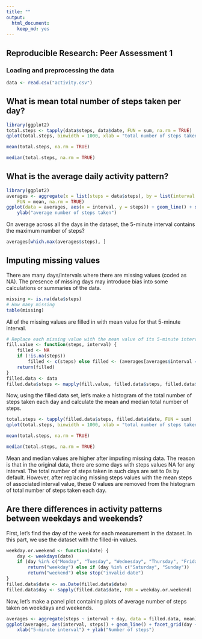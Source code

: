 ---
title: ""
output: 
  html_document: 
    keep_md: yes
---

## Reproducible Research: Peer Assessment 1

### Loading and preprocessing the data

```{r, echo = TRUE}
data <- read.csv("activity.csv")
```

## What is mean total number of steps taken per day?

```{r, echo = TRUE}
library(ggplot2)
total.steps <- tapply(data$steps, data$date, FUN = sum, na.rm = TRUE)
qplot(total.steps, binwidth = 1000, xlab = "total number of steps taken each day")
```

```{r, echo = TRUE}
mean(total.steps, na.rm = TRUE)
```

```{r, echo = TRUE}
median(total.steps, na.rm = TRUE)
```

## What is the average daily activity pattern?

```{r, echo = TRUE}
library(ggplot2)
averages <- aggregate(x = list(steps = data$steps), by = list(interval = data$interval), 
    FUN = mean, na.rm = TRUE)
ggplot(data = averages, aes(x = interval, y = steps)) + geom_line() + xlab("5-minute interval") + 
    ylab("average number of steps taken")
```

On average across all the days in the dataset, the 5-minute interval contains the maximum number of steps?


```{r, echo = TRUE}
averages[which.max(averages$steps), ]
```

## Imputing missing values

There are many days/intervals where there are missing values (coded as NA). The presence of missing days may introduce bias into some calculations or summaries of the data.

```{r, echo = TRUE}
missing <- is.na(data$steps)
# How many missing
table(missing)
```

All of the missing values are filled in with mean value for that 5-minute interval.

```{r, echo = TRUE}
# Replace each missing value with the mean value of its 5-minute interval
fill.value <- function(steps, interval) {
    filled <- NA
    if (!is.na(steps)) 
        filled <- c(steps) else filled <- (averages[averages$interval == interval, "steps"])
    return(filled)
}
filled.data <- data
filled.data$steps <- mapply(fill.value, filled.data$steps, filled.data$interval)
```

Now, using the filled data set, let's make a histogram of the total number of steps taken each day and calculate the mean and median total number of steps.

```{r, echo = TRUE}
total.steps <- tapply(filled.data$steps, filled.data$date, FUN = sum)
qplot(total.steps, binwidth = 1000, xlab = "total number of steps taken each day")
```


```{r, echo = TRUE}
mean(total.steps, na.rm = TRUE)
```

```{r, echo = TRUE}
median(total.steps, na.rm = TRUE)
```

Mean and median values are higher after imputing missing data. The reason is that in the original data, there are some days with steps values NA for any interval. The total number of steps taken in such days are set to 0s by default. However, after replacing missing steps values with the mean steps of associated interval value, these 0 values are removed from the histogram of total number of steps taken each day.

## Are there differences in activity patterns between weekdays and weekends?

First, let's find the day of the week for each measurement in the dataset. In this part, we use the dataset with the filled-in values.

```{r, echo = TRUE}
weekday.or.weekend <- function(date) {
    day <- weekdays(date)
    if (day %in% c("Monday", "Tuesday", "Wednesday", "Thursday", "Friday")) 
        return("weekday") else if (day %in% c("Saturday", "Sunday")) 
        return("weekend") else stop("invalid date")
}
filled.data$date <- as.Date(filled.data$date)
filled.data$day <- sapply(filled.data$date, FUN = weekday.or.weekend)
```

Now, let's make a panel plot containing plots of average number of steps taken on weekdays and weekends.

   
```{r, echo = TRUE}
averages <- aggregate(steps ~ interval + day, data = filled.data, mean)
ggplot(averages, aes(interval, steps)) + geom_line() + facet_grid(day ~ .) + 
    xlab("5-minute interval") + ylab("Number of steps")
```
